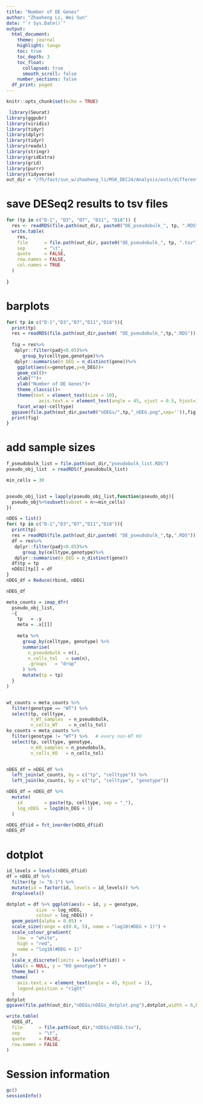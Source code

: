 ```yaml
---
title: "Number of DE Genes"
author: "Zhaoheng Li, Wei Sun"
date: "`r Sys.Date()`"
output: 
  html_document:
    theme: journal
    highlight: tango
    toc: true
    toc_depth: 3
    toc_float:
      collapsed: true
      smooth_scroll: false
    number_sections: false
  df_print: paged
---
```



```r
knitr::opts_chunk$set(echo = TRUE)
```

```r
 library(Seurat)
library(ggpubr)
library(viridis)
library(tidyr)
library(dplyr)
library(tidyr)
library(readxl)
library(stringr)
library(gridExtra)
library(grid)
library(purrr)
library(tidyverse)
out_dir = "/fh/fast/sun_w/zhaoheng_li/MSK_DEC24/Analysis/outs/differential_expression"
```


# save DESeq2 results to tsv files

```r

for (tp in c("D-1", "D3", "D7", "D11", "D18")) {
  res <- readRDS(file.path(out_dir, paste0("DE_pseudobulk_", tp, ".RDS")))
  write.table(
    res,
    file      = file.path(out_dir, paste0("DE_pseudobulk_", tp, ".tsv")),
    sep       = "\t",
    quote     = FALSE,
    row.names = FALSE,
    col.names = TRUE
  )
  
}

```


# barplots

```r

for( tp in c("D-1","D3","D7","D11","D18")){
  print(tp)
  res = readRDS(file.path(out_dir,paste0( "DE_pseudobulk_",tp,".RDS")))
   
  fig = res%>%
   dplyr::filter(padj<0.05)%>%
      group_by(celltype,genotype)%>%
   dplyr::summarise(n_DEG = n_distinct(gene))%>%
    ggplot(aes(x=genotype,y=n_DEG))+
    geom_col()+
    xlab("")+
    ylab("Number of DE Genes")+
    theme_classic()+
    theme(text = element_text(size = 10),
            axis.text.x = element_text(angle = 45, vjust = 0.5, hjust=1))+
    facet_wrap(~celltype)
  ggsave(file.path(out_dir,paste0("nDEGs/",tp,"_nDEG.png",sep='')),fig,width = 8,height = 6)
  print(fig)
}
```

# add sample sizes

```r
f_pseudobulk_list = file.path(out_dir,"pseudobulk_list.RDS")
pseudo_obj_list  = readRDS(f_pseudobulk_list)

```

```r
min_cells = 30


pseudo_obj_list = lapply(pseudo_obj_list,function(pseudo_obj){
  pseudo_obj%>%subset(subset = n>=min_cells)
})
```


```r

nDEG = list()
for( tp in c("D-1","D3","D7","D11","D18")){
  print(tp)
  res = readRDS(file.path(out_dir,paste0( "DE_pseudobulk_",tp,".RDS"))) 
  df = res%>%
   dplyr::filter(padj<0.05)%>%
      group_by(celltype,genotype)%>%
   dplyr::summarise(n_DEG = n_distinct(gene))
  df$tp = tp
  nDEG[[tp]] = df
}
nDEG_df = Reduce(rbind, nDEG)

nDEG_df
```


```r

meta_counts = imap_dfr(
  pseudo_obj_list,
  ~{
    tp   = .y                
    meta = .x[[]]             
                              
    meta %>%
      group_by(celltype, genotype) %>%       
      summarise(
        n_pseudobulk = n(),                     
        n_cells_tol   = sum(n),                
        .groups   = "drop"
      ) %>%
      mutate(tp = tp)                       
  }
)


wt_counts = meta_counts %>%
  filter(genotype == "WT") %>%
  select(tp, celltype, 
         n_WT_samples  = n_pseudobulk,
         n_cells_WT    = n_cells_tol)
ko_counts = meta_counts %>%
  filter(genotype != "WT") %>%   # every non-WT KO
  select(tp, celltype, genotype, 
         n_KO_samples = n_pseudobulk,
         n_cells_KO   = n_cells_tol)


nDEG_df = nDEG_df %>%                
  left_join(wt_counts, by = c("tp", "celltype")) %>%         
  left_join(ko_counts, by = c("tp", "celltype", "genotype"))  
```

```r
nDEG_df = nDEG_df %>% 
  mutate(
    id        = paste(tp, celltype, sep = "_"),
    log_nDEG  = log10(n_DEG + 1)
  )

nDEG_df$id = fct_inorder(nDEG_df$id)
nDEG_df
```



# dotplot

```r
id_levels = levels(nDEG_df$id)      
df = nDEG_df %>%
  filter(tp != "D-1") %>%                    
  mutate(id = factor(id, levels = id_levels)) %>% 
  droplevels()                                    

dotplot = df %>% ggplot(aes(x = id, y = genotype,
           size  = log_nDEG,
           colour = log_nDEG)) +
  geom_point(alpha = 0.85) +
  scale_size(range = c(0.8, 5), name = "log10(#DEG + 1)") +
  scale_colour_gradient(
    low  = "white",
    high = "red",
    name = "log10(#DEG + 1)"
  )+
  scale_x_discrete(limits = levels(df$id)) +
  labs(x = NULL, y = "KO genotype") +
  theme_bw() +
  theme(
    axis.text.x = element_text(angle = 45, hjust = 1),
    legend.position = "right"
  )
dotplot
ggsave(file.path(out_dir,"nDEGs/nDEGs_dotplot.png"),dotplot,width = 6,height = 6)
```

```r

write.table(
  nDEG_df,
  file      = file.path(out_dir,"nDEGs/nDEG.tsv"),
  sep       = "\t",
  quote     = FALSE,
  row.names = FALSE
)
```


# Session information

```r
gc()
sessionInfo()
```

